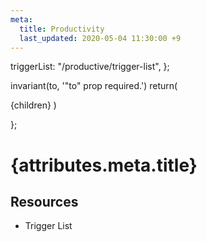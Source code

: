 ```yaml
---
meta:
  title: Productivity
  last_updated: 2020-05-04 11:30:00 +9
---
```



  triggerList: "/productive/trigger-list",
};

  invariant(to, '"to" prop required.')
  return(
  <Link to={to} prefetch="intent">
    {children}
  </Link>
  )

};

# {attributes.meta.title}

## Resources

- <MdxLink to={docLinks.triggerList}>Trigger List</MdxLink>
